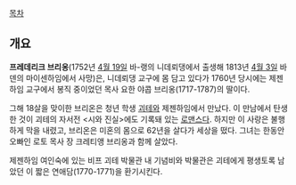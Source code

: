 [[목차]]

== 개요 ==
'''프레데리크 브리옹'''(1752년 [[4월 19일]] 바-랭의 니데뢰댕에서 출생해 1813년 [[4월 3일]] 바덴의 마이센하임에서 사망)은, 니데뢰댕 교구에 몸 담고 있다가 1760년 당시에는 제젠하임 교구에서 봉직 중이었던 목사 요한 야콥 브리옹(1717-1787)의 딸이다.
  
그해 18살을 맞이한 브리온은 청년 학생 [[괴테]]와 제젠하임에서 만났다. 이 만남에서 탄생한 것이 괴테의 자서전 <시와 진실>에도 기록돼 있는 [[로맨스]]다. 하지만 이 사랑은 불행하게 막을 내렸고, 브리온은 미혼의 몸으로 62년을 살다가 세상을 떴다. 그녀는 한동안 오빠인 로토 목사 장 크레티앵 브리옹과 함께 살았다.

제젠하임 여인숙에 있는 비프 괴테 박물관 내 기념비와 박물관은 괴테에게 평생토록 남았던 이 짧은 연애담(1770-1771)을 환기시킨다.
